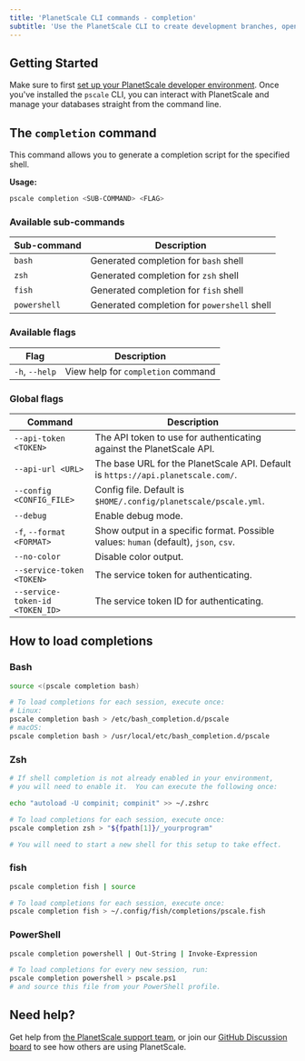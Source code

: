 ```yaml
---
title: 'PlanetScale CLI commands - completion'
subtitle: 'Use the PlanetScale CLI to create development branches, open deploy requests, and make non-blocking schema changes directly from your terminal.'
---
```


## Getting Started

Make sure to first [set up your PlanetScale developer environment](/docs/concepts/planetscale-environment-setup). Once you've installed the `pscale` CLI, you can interact with PlanetScale and manage your databases straight from the command line.

## The `completion` command

This command allows you to generate a completion script for the specified shell.

**Usage:**

```bash
pscale completion <SUB-COMMAND> <FLAG>
```

### Available sub-commands

| **Sub-command** | **Description**        |
| -------- | --------------------------------------- |
| `bash` | Generated completion for `bash` shell |
| `zsh` | Generated completion for `zsh` shell |
| `fish` | Generated completion for `fish` shell |
| `powershell` | Generated completion for `powershell` shell |

### Available flags

| **Flag** | **Description**        |
| -------- | --------------------------------------- |
| `-h`, `--help` | View help for `completion` command |

### Global flags

| **Command** | **Description**        |
| -------- | --------------------------------------- |
| `--api-token <TOKEN>` | The API token to use for authenticating against the PlanetScale API. |
| `--api-url <URL>` | The base URL for the PlanetScale API. Default is `https://api.planetscale.com/`. |
| `--config <CONFIG_FILE>` | Config file. Default is `$HOME/.config/planetscale/pscale.yml`. |
| `--debug` | Enable debug mode. |
| `-f`, `--format <FORMAT>` | Show output in a specific format. Possible values: `human` (default), `json`, `csv`. |
| `--no-color` | Disable color output. |
| `--service-token <TOKEN>` | The service token for authenticating. |
| `--service-token-id <TOKEN_ID>` | The service token ID for authenticating. |

## How to load completions

### Bash

```bash
source <(pscale completion bash)

# To load completions for each session, execute once:
# Linux:
pscale completion bash > /etc/bash_completion.d/pscale
# macOS:
pscale completion bash > /usr/local/etc/bash_completion.d/pscale
```

### Zsh

```bash
# If shell completion is not already enabled in your environment,
# you will need to enable it.  You can execute the following once:

echo "autoload -U compinit; compinit" >> ~/.zshrc

# To load completions for each session, execute once:
pscale completion zsh > "${fpath[1]}/_yourprogram"

# You will need to start a new shell for this setup to take effect.
```

### fish

```bash
pscale completion fish | source

# To load completions for each session, execute once:
pscale completion fish > ~/.config/fish/completions/pscale.fish
```

### PowerShell

```bash
pscale completion powershell | Out-String | Invoke-Expression

# To load completions for every new session, run:
pscale completion powershell > pscale.ps1
# and source this file from your PowerShell profile.
```

## Need help?

Get help from [the PlanetScale support team](https://support.planetscale.com), or join our [GitHub Discussion board](https://github.com/planetscale/discussion/discussions) to see how others are using PlanetScale.
